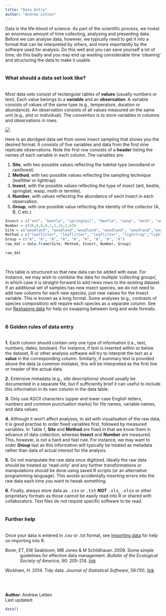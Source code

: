 ```yaml
---
title: "Data Entry"
author: "Andrew Letten"
---
```


Data is the life-blood of science. As part of the scientific process, we invest an enormous amount of time collecting, analysing and presenting data. Before we can analyse data, however, we typically need to get it into a format that can be interpreted by others, and more importantly by the software used for analysis. Do this well and you can save yourself a lot of time; do this badly and you may end up wasting considerable time 'cleaning' and structuring the data to make it usable. 
<br><br>

### What should a data set look like?
<br>
Most data sets consist of rectangular tables of **values** (usually numbers or text). Each value belongs to a **variable** and an **observation**. A variable consists of values of the same type (e.g., temperature, duration or abundance). An observation consists of all values measured on the same unit (e.g., plot or individual). The convention is to store variables in columns and observations in rows.  

![](Data_entry_image.jpg)

Here is an abridged data set from some insect sampling that shows you the desired format. It consists of five variables and data from  the first nine replicate observations. Note the first row consists of a **header** listing the names of each variable in each column. The variables are:

1. **Site**, with two possible values reflecting the habitat type (woodland or rainforest) 
2. **Method**, with two possible values reflecting the sampling technique (leaflitter or lighttrap)
3. **Insect**, with the possible values reflecting the type of insect (ant, beetle, springtail, wasp, moth or termite).
4. **Number**, with values reflecting the abundance of each insect in each observation.
5. **Group**, with one possible value reflecting the identity of the collector (A, B, C etc.)
<br>

```r
Insect = c("ant", "beetle", "springtail", "beetle", "wasp", "moth", "ant", "termite", "springtail")
Number = c(26,8,6,8,1,1,16,2,63)
Site = c("woodland", "woodland","woodland", "woodland", "woodland","woodland", "rainforest", "rainforest", "rainforest")
Method = c("leaflitter", "leaflitter", "leaflitter", "lighttrap","lighttrap","lighttrap", "leaflitter", "leaflitter", "leaflitter")
Group = c("A", "A", "A", "A", "A", "A", "A", "A", "A")
raw_dat = data.frame(Site, Method, Insect, Number, Group)
```

```r
raw_dat
```
<br>

This table is structured so that new data can be added with ease. For instance, we may wish to combine the data for multiple 'collecting groups', in which case it is straight-forward to add news rows to the existing dataset.  If an additional set of samples has new insect species, we do not need to add new columns for each new species, just new values for the Insect variable. This is known as a long format. Some analyses (e.g., contrasts of species composition) will require each species as a separate column. See our [Reshaping data](http://environmentalcomputing.net/Reshaping-data/) for help on swapping between long and wide formats.
<br><br>

### 6 Golden rules of data entry
<br>
**1.** Each column should contain only one type of information (i.e., text, numbers, dates, boolean). For instance, if text is inserted within or below the dataset, R or other analysis software will try to interpret the text as a **value** in the corresponding column. Similarly, if summary text is provided above the data (a common mistake), this will be interpreted as the first line or header of the actual data.  

**2.** Extensive metadata (e.g., site descriptions) should usually be documented in a separate file, but if sufficiently brief it can useful to include this information in its own column in the data table.  

**3.** Only use ASCII characters (upper and lower case English letters, numbers and common punctuation marks) for file names, variable names, and data values. 

**4.** Although it won't affect analyses, to aid with visualisation of the raw data, it is good practise to order fixed variables first, followed by measured variables. In Table 1, **Site** and **Method** are fixed in that we know them in advance of data collection, whereas **Insect** and **Number** are measured. This, however, is not a hard and fast rule. For instance, we may want to order **Group** last as this information will typically be treated as metadata rather than data of actual interest for the analysis.

**5.** Do not manipulate the raw data once digitized. Ideally the raw data should be treated as 'read-only' and any further transformations or manipulations should be done using saved R scripts (or an alternative programming language). This avoids accidentally inserting errors into the raw data each time you want to tweak something.

**6.** Finally, always store data as <font face="monospace">.csv</font> or <font face="monospace">.txt</font> **NOT** <font face="monospace">.xls</font>, <font face="monospace">.xlsx</font> or other proprietary formats as those cannot be easily read into R or shared with collaborators. Text files do not require specific software to be read.
<br><br>

### Further help
<br>
Once your data is entered in .csv or .txt format, see [Importing data](http://environmentalcomputing.net/Importing-data/) for help on importing into R.

<p style="margin-left:.5in;text-indent:-.5in">Borer, ET, EW Seabloom, MB Jones & M Schildhauer. 2009. Some simple guidelines for effective data management. *Bulletin of the Ecological Society of America*, 90: 205-214. [link](http://dx.doi.org/10.1890/0012-9623-90.2.205)</p>

<p style="margin-left:.5in;text-indent:-.5in">Wickham, H. 2014. Tidy data. *Journal of Statistical Software*, 59:(10). [link](http://www.jstatsoft.org/v59/i10/paper)</p>
<br><br>

**Author**: Andrew Letten
<br>
Last updated:
```r
date()
```
